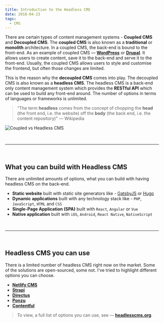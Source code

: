 ```yaml
---
title: Introduction to the Headless CMS
date: 2018-04-23
tags:
  - CMS
---
```


There are certain types of content management systems - **Coupled CMS** and **Decoupled CMS**. The **coupled CMS** is also known as a **traditional** or **monolith** architecture. In a coupled CMS, the back-end is bound to the front-end. As an example of coupled CMS — **[WordPress](https://wordpress.org/)** or **[Drupal](https://www.drupal.org/)**. It allows users to create content, save it to the back-end and serve it to the front-end. Usually, the coupled CMS allows users to style and customise the frontend, but often those changes are limited.

This is the reason why the **decoupled CMS** comes into play. The decoupled CMS is also known as a **headless CMS**. The headless CMS is a back-end only content management system which provides the **RESTful API** which can be used to build any front-end around. The number of options in terms of languages or frameworks is unlimited.

> "The term **headless** comes from the concept of chopping the **head** (the front end, i.e. the website) off the **body** (the back end, i.e. the content repository)" — Wikipedia

![Coupled vs Headless CMS](./coupled_vs_headless.png)

<br/>

---

<br/>

## What you can build with Headless CMS

There are unlimited amounts of options, what you can build with having headless CMS on the back-end.

- **Static website** built with static site generators like - [GatsbyJS](https://www.gatsbyjs.org/) or [Hugo](https://gohugo.io/)
- **Dynamic** **applications** built with any technology stack like - `PHP`, `JavaScript`, `HTML` and `CSS`
- **Single-Page Application (SPA)** built with `React`, `Angular` or `Vue`
- **Native application** built with `iOS`, `Android`, `React Native`, `NativeScript`

<br/>

---

<br/>

## Headless CMS you can use

There is a limited number of headless CMS right now on the market. Some of the solutions are open-sourced, some not. I've tried to highlight different options you can choose.

- [**Netlify CMS**](https://www.netlifycms.org/)
- [**Strapi**](https://strapi.io/)
- [**Directus**](https://getdirectus.com/)
- [**Ponzu**](https://github.com/ponzu-cms/ponzu)
- [**Contentful**](https://www.contentful.com/)

> To view, a full list of options you can use, see — **[headlesscms.org](https://headlesscms.org/)**.
